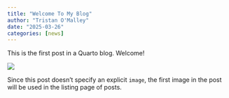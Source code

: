 ```yaml
---
title: "Welcome To My Blog"
author: "Tristan O'Malley"
date: "2025-03-26"
categories: [news]
---
```


This is the first post in a Quarto blog. Welcome!

![](thumbnail.jpg)

Since this post doesn't specify an explicit `image`, the first image in the post will be used in the listing page of posts.
